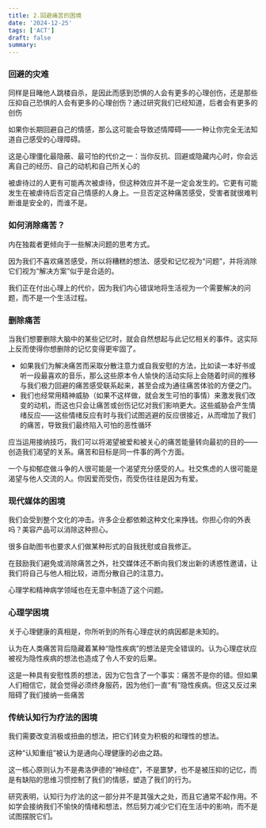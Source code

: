 ```yaml
---
title: 2.回避痛苦的困境
date: '2024-12-25'
tags: ['ACT']
draft: false
summary:
---
```


### 回避的灾难

同样是目睹他人跳楼自杀，是因此而感到恐惧的人会有更多的心理创伤，还是那些压抑自己恐惧的人会有更多的心理创伤？通过研究我们已经知道，后者会有更多的创伤

如果你长期回避自己的情感，那么这可能会导致述情障碍——一种让你完全无法知道自己感受的心理障碍。

这是心理僵化最隐蔽、最可怕的代价之一：当你反抗、回避或隐藏内心时，你会远离自己的经历、自己的动机和自己所关心的

被虐待过的人更有可能再次被虐待，但这种效应并不是一定会发生的。它更有可能发生在被虐待后否定自己情感的人身上。一旦否定这种痛苦感受，受害者就很难判断谁是安全的，而谁不是。

### 如何消除痛苦？

内在独裁者更倾向于一些解决问题的思考方式。

因为我们不喜欢痛苦感受，所以将糟糕的想法、感受和记忆视为“问题”，并将消除它们视为“解决方案”似乎是合适的。

我们正在付出心理上的代价，因为我们内心错误地将生活视为一个需要解决的问题，而不是一个生活过程。

### 删除痛苦

当我们想要删除大脑中的某些记忆时，就会自然想起与此记忆相关的事件。这实际上反而使得你想删除的记忆变得更牢固了。

- 如果我们为解决痛苦而采取分散注意力或自我安慰的方法，比如读一本好书或听一段最喜欢的音乐，那么这些原本令人愉快的活动实际上会随着时间的推移与我们极力回避的痛苦感受联系起来，甚至会成为通往痛苦体验的方便之门。
- 我们也经常用精神威胁（如果不这样做，就会发生可怕的事情）来激发我们改变的动机，而这也只会让痛苦或创伤记忆对我们影响更大。这些威胁会产生情绪反应——这些情绪反应有时与我们试图逃避的反应很接近，从而增加了我们的痛苦，导致我们最终陷入可怕的恶性循环

应当运用接纳技巧，我们可以将渴望被爱和被关心的痛苦能量转向最初的目的——创造我们渴望的关系。痛苦和目标是同一件事的两个方面。

一个与抑郁症做斗争的人很可能是一个渴望充分感受的人。社交焦虑的人很可能是渴望与他人交流的人。你因爱而受伤，而受伤往往是因为有爱。

### 现代媒体的困境

我们会受到整个文化的冲击。许多企业都依赖这种文化来挣钱。你担心你的外表吗？美容产品可以消除这种担心。

很多自助图书也要求人们做某种形式的自我抚慰或自我修正。

在鼓励我们避免或消除痛苦之外，社交媒体还不断向我们发出新的诱惑性邀请，让我们将自己与他人相比较，进而分散自己的注意力。

心理学和精神病学领域也在无意中制造了这个问题。

### 心理学困境

关于心理健康的真相是，你所听到的所有心理症状的病因都是未知的。

认为在人类痛苦背后隐藏着某种“隐性疾病”的想法是完全错误的。认为心理症状应被视为隐性疾病的想法也造成了令人不安的后果。

这是一种具有安慰性质的想法，因为它包含了一个事实：痛苦不是你的错。但如果人们相信它，就会觉得必须终身服药，因为他们一直“有”隐性疾病。但这又反过来阻碍了我们接纳一些痛苦

### 传统认知行为疗法的困境

我们需要改变消极或扭曲的想法，把它们转变为积极的和理性的想法。

这种“认知重组”被认为是通向心理健康的必由之路。

这一核心原则认为不是弗洛伊德的“神经症”，不是噩梦，也不是被压抑的记忆，而是有缺陷的思维习惯控制了我们的情感，塑造了我们的行为。

研究表明，认知行为疗法的这一部分并不是其强大之处，而且它通常不起作用。不如学会接纳我们不愉快的情绪和想法，然后努力减少它们在生活中的影响，而不是试图摆脱它们。
